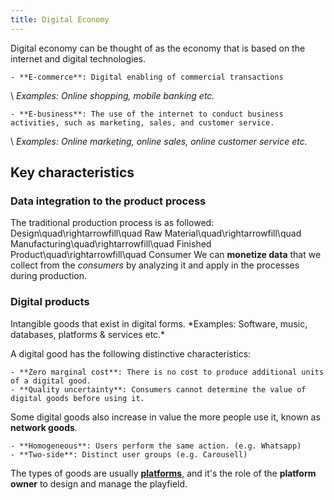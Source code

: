 ```yaml
---
title: Digital Economy
---
```

Digital economy can be thought of as the economy that is based on the internet and digital technologies.

<Block variant="definition" title="Types of digital economy">

    - **E-commerce**: Digital enabling of commercial transactions
\\      *Examples: Online shopping, mobile banking etc.*

    - **E-business**: The use of the internet to conduct business activities, such as marketing, sales, and customer service.
\\      *Examples: Online marketing, online sales, online customer service etc.*
</Block>


## Key characteristics


### Data integration to the product process

The traditional production process is as followed:
Design\quad\rightarrowfill\quad
Raw Material\quad\rightarrowfill\quad
Manufacturing\quad\rightarrowfill\quad
Finished Product\quad\rightarrowfill\quad
Consumer
We can **monetize data** that we collect from the *consumers* by analyzing it and apply in the processes during production.

### Digital products


<Block variant="definition" title="Digital products">
Intangible goods that exist in digital forms. *Examples: Software, music, databases, platforms & services etc.*
</Block>

A digital good has the following distinctive characteristics:

    - **Zero marginal cost**: There is no cost to produce additional units of a digital good.
    - **Quality uncertainty**: Consumers cannot determine the value of digital goods before using it.
Some digital goods also increase in value the more people use it, known as **network goods**.

<Block variant="definition" title="Types of network goods">

    - **Homogeneous**: Users perform the same action. (e.g. Whatsapp)
    - **Two-side**: Distinct user groups (e.g. Carousell)
The types of goods are usually [**platforms**](FIXME-subsec:platform), and it's the role of the **platform owner** to design and manage the playfield.
</Block>
